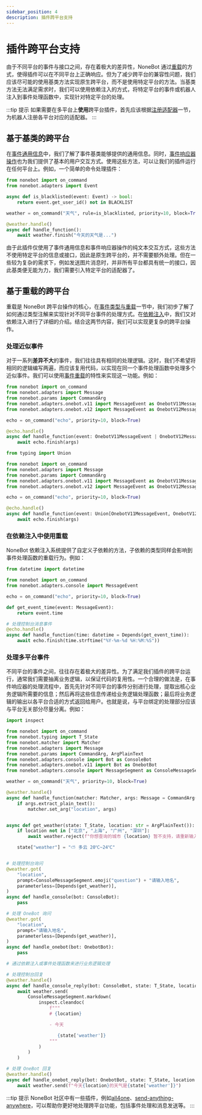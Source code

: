 ```yaml
---
sidebar_position: 4
description: 插件跨平台支持
---
```


# 插件跨平台支持


由于不同平台的事件与接口之间，存在着极大的差异性，NoneBot 通过[重载](../appendices/overload.md)的方式，使得插件可以在不同平台上正确响应。但为了减少跨平台的兼容性问题，我们应该尽可能的使用基类方法实现原生跨平台，而不是使用特定平台的方法。当基类方法无法满足需求时，我们可以使用依赖注入的方式，将特定平台的事件或机器人注入到事件处理函数中，实现针对特定平台的处理。

:::tip 提示
如果需要在多平台上**使用**跨平台插件，首先应该根据[注册适配器](../advanced/adapter.md#注册适配器)一节，为机器人注册各平台对应的适配器。
:::

## 基于基类的跨平台

在[事件通用信息](../advanced/adapter.md#获取事件通用信息)中，我们了解了事件基类能够提供的通用信息。同时，[事件响应器操作](../appendices/session-control.mdx#更多事件响应器操作)也为我们提供了基本的用户交互方式。使用这些方法，可以让我们的插件运行在任何平台上。例如，一个简单的命令处理插件：

```python {5,11}
from nonebot import on_command
from nonebot.adapters import Event

async def is_blacklisted(event: Event) -> bool:
    return event.get_user_id() not in BLACKLIST

weather = on_command("天气", rule=is_blacklisted, priority=10, block=True)

@weather.handle()
async def handle_function():
    await weather.finish("今天的天气是...")
```

由于此插件仅使用了事件通用信息和事件响应器操作的纯文本交互方式，这些方法不使用特定平台的信息或接口，因此是原生跨平台的，并不需要额外处理。但在一些较为复杂的需求下，例如发送图片消息时，并非所有平台都具有统一的接口，因此基类便无能为力，我们需要引入特定平台的适配器了。

## 基于重载的跨平台

重载是 NoneBot 跨平台操作的核心，在[事件类型与重载](../appendices/overload.md#重载)一节中，我们初步了解了如何通过类型注解来实现针对不同平台事件的处理方式。在[依赖注入](../advanced/dependency.mdx)中，我们又对依赖注入进行了详细的介绍。结合这两节内容，我们可以实现更复杂的跨平台操作。

### 处理近似事件

对于一系列**差异不大**的事件，我们往往具有相同的处理逻辑。这时，我们不希望将相同的逻辑编写两遍，而应该复用代码，以实现在同一个事件处理函数中处理多个近似事件。我们可以使用[事件重载](../advanced/dependency.mdx#Event)的特性来实现这一功能。例如：

<Tabs groupId="python">
  <TabItem value="3.10" label="Python 3.10+" default>

```python
from nonebot import on_command
from nonebot.adapters import Message
from nonebot.params import CommandArg
from nonebot.adapters.onebot.v11 import MessageEvent as OnebotV11MessageEvent
from nonebot.adapters.onebot.v12 import MessageEvent as OnebotV12MessageEvent

echo = on_command("echo", priority=10, block=True)

@echo.handle()
async def handle_function(event: OnebotV11MessageEvent | OnebotV12MessageEvent, args: Message = CommandArg()):
    await echo.finish(args)
```

  </TabItem>
  <TabItem value="3.8" label="Python 3.8+">

```python
from typing import Union

from nonebot import on_command
from nonebot.adapters import Message
from nonebot.params import CommandArg
from nonebot.adapters.onebot.v11 import MessageEvent as OnebotV11MessageEvent
from nonebot.adapters.onebot.v12 import MessageEvent as OnebotV12MessageEvent

echo = on_command("echo", priority=10, block=True)

@echo.handle()
async def handle_function(event: Union[OnebotV11MessageEvent, OnebotV12MessageEvent], args: Message = CommandArg()):
    await echo.finish(args)
```

  </TabItem>
</Tabs>

### 在依赖注入中使用重载

NoneBot 依赖注入系统提供了自定义子依赖的方法，子依赖的类型同样会影响到事件处理函数的重载行为。例如：

```python
from datetime import datetime

from nonebot import on_command
from nonebot.adapters.console import MessageEvent

echo = on_command("echo", priority=10, block=True)

def get_event_time(event: MessageEvent):
    return event.time

# 处理控制台消息事件
@echo.handle()
async def handle_function(time: datetime = Depends(get_event_time)):
    await echo.finish(time.strftime("%Y-%m-%d %H:%M:%S"))
```

### 处理多平台事件

不同平台的事件之间，往往存在着极大的差异性。为了满足我们插件的跨平台运行，通常我们需要抽离业务逻辑，以保证代码的复用性。一个合理的做法是，在事件响应器的处理流程中，首先先针对不同平台的事件分别进行处理，提取出核心业务逻辑所需要的信息；然后再将这些信息传递给业务逻辑处理函数；最后将业务逻辑的输出以各平台合适的方式返回给用户。也就是说，与平台绑定的处理部分应该与平台无关部分尽量分离。例如：

```python
import inspect

from nonebot import on_command
from nonebot.typing import T_State
from nonebot.matcher import Matcher
from nonebot.adapters import Message
from nonebot.params import CommandArg, ArgPlainText
from nonebot.adapters.console import Bot as ConsoleBot
from nonebot.adapters.onebot.v11 import Bot as OnebotBot
from nonebot.adapters.console import MessageSegment as ConsoleMessageSegment

weather = on_command("天气", priority=10, block=True)

@weather.handle()
async def handle_function(matcher: Matcher, args: Message = CommandArg()):
    if args.extract_plain_text():
        matcher.set_arg("location", args)


async def get_weather(state: T_State, location: str = ArgPlainText()):
    if location not in ["北京", "上海", "广州", "深圳"]:
        await weather.reject(f"你想查询的城市 {location} 暂不支持，请重新输入！")

    state["weather"] = "⛅ 多云 20℃~24℃"


# 处理控制台询问
@weather.got(
    "location",
    prompt=ConsoleMessageSegment.emoji("question") + "请输入地名",
    parameterless=[Depends(get_weather)],
)
async def handle_console(bot: ConsoleBot):
    pass

# 处理 OneBot 询问
@weather.got(
    "location",
    prompt="请输入地名",
    parameterless=[Depends(get_weather)],
)
async def handle_onebot(bot: OnebotBot):
    pass

# 通过依赖注入或事件处理函数来进行业务逻辑处理

# 处理控制台回复
@weather.handle()
async def handle_console_reply(bot: ConsoleBot, state: T_State, location: str = ArgPlainText()):
    await weather.send(
        ConsoleMessageSegment.markdown(
            inspect.cleandoc(
                f"""
                # {location}

                - 今天

                   {state['weather']}
                """
            )
        )
    )

# 处理 OneBot 回复
@weather.handle()
async def handle_onebot_reply(bot: OnebotBot, state: T_State, location: str = ArgPlainText()):
    await weather.send(f"今天{location}的天气是{state['weather']}")
```

:::tip 提示
NoneBot 社区中有一些插件，例如[all4one](https://github.com/nonepkg/nonebot-plugin-all4one)、[send-anything-anywhere](https://github.com/felinae98/nonebot-plugin-send-anything-anywhere)，可以帮助你更好地处理跨平台功能，包括事件处理和消息发送等。
:::
